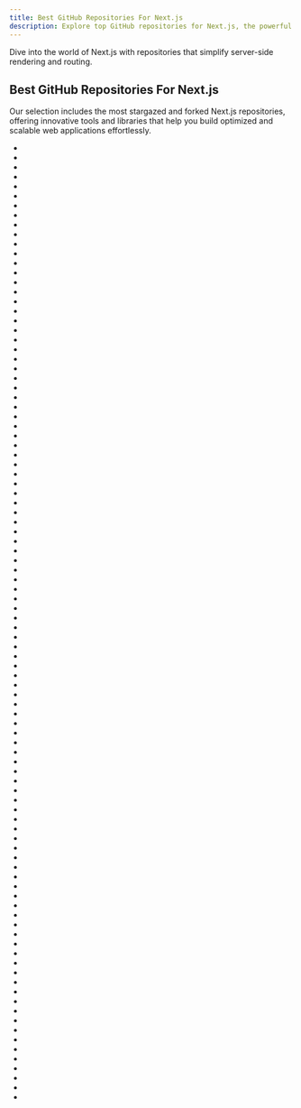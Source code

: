 ```yaml
---
title: Best GitHub Repositories For Next.js
description: Explore top GitHub repositories for Next.js, the powerful framework for server-rendered React applications.
---
```

Dive into the world of Next.js with repositories that simplify server-side rendering and routing.

## Best GitHub Repositories For Next.js

Our selection includes the most stargazed and forked Next.js repositories, offering innovative tools and libraries that help you build optimized and scalable web applications effortlessly.
- <Badge owner="vercel" repoName="next.js" stars="https://img.shields.io/github/stars/vercel/next.js?style=flat&logoSize=auto" forks="https://img.shields.io/github/forks/vercel/next.js?style=flat&logoSize=auto"/>
- <Badge owner="ChatGPTNextWeb" repoName="ChatGPT-Next-Web" stars="https://img.shields.io/github/stars/ChatGPTNextWeb/ChatGPT-Next-Web?style=flat&logoSize=auto" forks="https://img.shields.io/github/forks/ChatGPTNextWeb/ChatGPT-Next-Web?style=flat&logoSize=auto"/>
- <Badge owner="supabase" repoName="supabase" stars="https://img.shields.io/github/stars/supabase/supabase?style=flat&logoSize=auto" forks="https://img.shields.io/github/forks/supabase/supabase?style=flat&logoSize=auto"/>
- <Badge owner="shadcn-ui" repoName="ui" stars="https://img.shields.io/github/stars/shadcn-ui/ui?style=flat&logoSize=auto" forks="https://img.shields.io/github/forks/shadcn-ui/ui?style=flat&logoSize=auto"/>
- <Badge owner="langgenius" repoName="dify" stars="https://img.shields.io/github/stars/langgenius/dify?style=flat&logoSize=auto" forks="https://img.shields.io/github/forks/langgenius/dify?style=flat&logoSize=auto"/>
- <Badge owner="appwrite" repoName="appwrite" stars="https://img.shields.io/github/stars/appwrite/appwrite?style=flat&logoSize=auto" forks="https://img.shields.io/github/forks/appwrite/appwrite?style=flat&logoSize=auto"/>
- <Badge owner="lobehub" repoName="lobe-chat" stars="https://img.shields.io/github/stars/lobehub/lobe-chat?style=flat&logoSize=auto" forks="https://img.shields.io/github/forks/lobehub/lobe-chat?style=flat&logoSize=auto"/>
- <Badge owner="LAION-AI" repoName="Open-Assistant" stars="https://img.shields.io/github/stars/LAION-AI/Open-Assistant?style=flat&logoSize=auto" forks="https://img.shields.io/github/forks/LAION-AI/Open-Assistant?style=flat&logoSize=auto"/>
- <Badge owner="trpc" repoName="trpc" stars="https://img.shields.io/github/stars/trpc/trpc?style=flat&logoSize=auto" forks="https://img.shields.io/github/forks/trpc/trpc?style=flat&logoSize=auto"/>
- <Badge owner="coollabsio" repoName="coolify" stars="https://img.shields.io/github/stars/coollabsio/coolify?style=flat&logoSize=auto" forks="https://img.shields.io/github/forks/coollabsio/coolify?style=flat&logoSize=auto"/>
- <Badge owner="calcom" repoName="cal.com" stars="https://img.shields.io/github/stars/calcom/cal.com?style=flat&logoSize=auto" forks="https://img.shields.io/github/forks/calcom/cal.com?style=flat&logoSize=auto"/>
- <Badge owner="AykutSarac" repoName="jsoncrack.com" stars="https://img.shields.io/github/stars/AykutSarac/jsoncrack.com?style=flat&logoSize=auto" forks="https://img.shields.io/github/forks/AykutSarac/jsoncrack.com?style=flat&logoSize=auto"/>
- <Badge owner="vercel" repoName="swr" stars="https://img.shields.io/github/stars/vercel/swr?style=flat&logoSize=auto" forks="https://img.shields.io/github/forks/vercel/swr?style=flat&logoSize=auto"/>
- <Badge owner="makeplane" repoName="plane" stars="https://img.shields.io/github/stars/makeplane/plane?style=flat&logoSize=auto" forks="https://img.shields.io/github/forks/makeplane/plane?style=flat&logoSize=auto"/>
- <Badge owner="refinedev" repoName="refine" stars="https://img.shields.io/github/stars/refinedev/refine?style=flat&logoSize=auto" forks="https://img.shields.io/github/forks/refinedev/refine?style=flat&logoSize=auto"/>
- <Badge owner="medusajs" repoName="medusa" stars="https://img.shields.io/github/stars/medusajs/medusa?style=flat&logoSize=auto" forks="https://img.shields.io/github/forks/medusajs/medusa?style=flat&logoSize=auto"/>
- <Badge owner="t3-oss" repoName="create-t3-app" stars="https://img.shields.io/github/stars/t3-oss/create-t3-app?style=flat&logoSize=auto" forks="https://img.shields.io/github/forks/t3-oss/create-t3-app?style=flat&logoSize=auto"/>
- <Badge owner="payloadcms" repoName="payload" stars="https://img.shields.io/github/stars/payloadcms/payload?style=flat&logoSize=auto" forks="https://img.shields.io/github/forks/payloadcms/payload?style=flat&logoSize=auto"/>
- <Badge owner="nextauthjs" repoName="next-auth" stars="https://img.shields.io/github/stars/nextauthjs/next-auth?style=flat&logoSize=auto" forks="https://img.shields.io/github/forks/nextauthjs/next-auth?style=flat&logoSize=auto"/>
- <Badge owner="nrwl" repoName="nx" stars="https://img.shields.io/github/stars/nrwl/nx?style=flat&logoSize=auto" forks="https://img.shields.io/github/forks/nrwl/nx?style=flat&logoSize=auto"/>
- <Badge owner="AmruthPillai" repoName="Reactive-Resume" stars="https://img.shields.io/github/stars/AmruthPillai/Reactive-Resume?style=flat&logoSize=auto" forks="https://img.shields.io/github/forks/AmruthPillai/Reactive-Resume?style=flat&logoSize=auto"/>
- <Badge owner="heyxyz" repoName="hey" stars="https://img.shields.io/github/stars/heyxyz/hey?style=flat&logoSize=auto" forks="https://img.shields.io/github/forks/heyxyz/hey?style=flat&logoSize=auto"/>
- <Badge owner="GeekyAnts" repoName="NativeBase" stars="https://img.shields.io/github/stars/GeekyAnts/NativeBase?style=flat&logoSize=auto" forks="https://img.shields.io/github/forks/GeekyAnts/NativeBase?style=flat&logoSize=auto"/>
- <Badge owner="gethomepage" repoName="homepage" stars="https://img.shields.io/github/stars/gethomepage/homepage?style=flat&logoSize=auto" forks="https://img.shields.io/github/forks/gethomepage/homepage?style=flat&logoSize=auto"/>
- <Badge owner="SigNoz" repoName="signoz" stars="https://img.shields.io/github/stars/SigNoz/signoz?style=flat&logoSize=auto" forks="https://img.shields.io/github/forks/SigNoz/signoz?style=flat&logoSize=auto"/>
- <Badge owner="dubinc" repoName="dub" stars="https://img.shields.io/github/stars/dubinc/dub?style=flat&logoSize=auto" forks="https://img.shields.io/github/forks/dubinc/dub?style=flat&logoSize=auto"/>
- <Badge owner="shadcn-ui" repoName="taxonomy" stars="https://img.shields.io/github/stars/shadcn-ui/taxonomy?style=flat&logoSize=auto" forks="https://img.shields.io/github/forks/shadcn-ui/taxonomy?style=flat&logoSize=auto"/>
- <Badge owner="wulkano" repoName="Kap" stars="https://img.shields.io/github/stars/wulkano/Kap?style=flat&logoSize=auto" forks="https://img.shields.io/github/forks/wulkano/Kap?style=flat&logoSize=auto"/>
- <Badge owner="labring" repoName="FastGPT" stars="https://img.shields.io/github/stars/labring/FastGPT?style=flat&logoSize=auto" forks="https://img.shields.io/github/forks/labring/FastGPT?style=flat&logoSize=auto"/>
- <Badge owner="Infisical" repoName="infisical" stars="https://img.shields.io/github/stars/Infisical/infisical?style=flat&logoSize=auto" forks="https://img.shields.io/github/forks/Infisical/infisical?style=flat&logoSize=auto"/>
- <Badge owner="TransformerOptimus" repoName="SuperAGI" stars="https://img.shields.io/github/stars/TransformerOptimus/SuperAGI?style=flat&logoSize=auto" forks="https://img.shields.io/github/forks/TransformerOptimus/SuperAGI?style=flat&logoSize=auto"/>
- <Badge owner="mayooear" repoName="gpt4-pdf-chatbot-langchain" stars="https://img.shields.io/github/stars/mayooear/gpt4-pdf-chatbot-langchain?style=flat&logoSize=auto" forks="https://img.shields.io/github/forks/mayooear/gpt4-pdf-chatbot-langchain?style=flat&logoSize=auto"/>
- <Badge owner="blitz-js" repoName="blitz" stars="https://img.shields.io/github/stars/blitz-js/blitz?style=flat&logoSize=auto" forks="https://img.shields.io/github/forks/blitz-js/blitz?style=flat&logoSize=auto"/>
- <Badge owner="apitable" repoName="apitable" stars="https://img.shields.io/github/stars/apitable/apitable?style=flat&logoSize=auto" forks="https://img.shields.io/github/forks/apitable/apitable?style=flat&logoSize=auto"/>
- <Badge owner="steven-tey" repoName="novel" stars="https://img.shields.io/github/stars/steven-tey/novel?style=flat&logoSize=auto" forks="https://img.shields.io/github/forks/steven-tey/novel?style=flat&logoSize=auto"/>
- <Badge owner="smartcontractkit" repoName="full-blockchain-solidity-course-js" stars="https://img.shields.io/github/stars/smartcontractkit/full-blockchain-solidity-course-js?style=flat&logoSize=auto" forks="https://img.shields.io/github/forks/smartcontractkit/full-blockchain-solidity-course-js?style=flat&logoSize=auto"/>
- <Badge owner="CopilotKit" repoName="CopilotKit" stars="https://img.shields.io/github/stars/CopilotKit/CopilotKit?style=flat&logoSize=auto" forks="https://img.shields.io/github/forks/CopilotKit/CopilotKit?style=flat&logoSize=auto"/>
- <Badge owner="tinacms" repoName="tinacms" stars="https://img.shields.io/github/stars/tinacms/tinacms?style=flat&logoSize=auto" forks="https://img.shields.io/github/forks/tinacms/tinacms?style=flat&logoSize=auto"/>
- <Badge owner="shuding" repoName="nextra" stars="https://img.shields.io/github/stars/shuding/nextra?style=flat&logoSize=auto" forks="https://img.shields.io/github/forks/shuding/nextra?style=flat&logoSize=auto"/>
- <Badge owner="vercel" repoName="commerce" stars="https://img.shields.io/github/stars/vercel/commerce?style=flat&logoSize=auto" forks="https://img.shields.io/github/forks/vercel/commerce?style=flat&logoSize=auto"/>
- <Badge owner="atherosai" repoName="ui" stars="https://img.shields.io/github/stars/atherosai/ui?style=flat&logoSize=auto" forks="https://img.shields.io/github/forks/atherosai/ui?style=flat&logoSize=auto"/>
- <Badge owner="magicuidesign" repoName="magicui" stars="https://img.shields.io/github/stars/magicuidesign/magicui?style=flat&logoSize=auto" forks="https://img.shields.io/github/forks/magicuidesign/magicui?style=flat&logoSize=auto"/>
- <Badge owner="chimurai" repoName="http-proxy-middleware" stars="https://img.shields.io/github/stars/chimurai/http-proxy-middleware?style=flat&logoSize=auto" forks="https://img.shields.io/github/forks/chimurai/http-proxy-middleware?style=flat&logoSize=auto"/>
- <Badge owner="danswer-ai" repoName="danswer" stars="https://img.shields.io/github/stars/danswer-ai/danswer?style=flat&logoSize=auto" forks="https://img.shields.io/github/forks/danswer-ai/danswer?style=flat&logoSize=auto"/>
- <Badge owner="unicodeveloper" repoName="awesome-nextjs" stars="https://img.shields.io/github/stars/unicodeveloper/awesome-nextjs?style=flat&logoSize=auto" forks="https://img.shields.io/github/forks/unicodeveloper/awesome-nextjs?style=flat&logoSize=auto"/>
- <Badge owner="vercel" repoName="ai" stars="https://img.shields.io/github/stars/vercel/ai?style=flat&logoSize=auto" forks="https://img.shields.io/github/forks/vercel/ai?style=flat&logoSize=auto"/>
- <Badge owner="openreplay" repoName="openreplay" stars="https://img.shields.io/github/stars/openreplay/openreplay?style=flat&logoSize=auto" forks="https://img.shields.io/github/forks/openreplay/openreplay?style=flat&logoSize=auto"/>
- <Badge owner="gitroomhq" repoName="postiz-app" stars="https://img.shields.io/github/stars/gitroomhq/postiz-app?style=flat&logoSize=auto" forks="https://img.shields.io/github/forks/gitroomhq/postiz-app?style=flat&logoSize=auto"/>
- <Badge owner="ixartz" repoName="Next-js-Boilerplate" stars="https://img.shields.io/github/stars/ixartz/Next-js-Boilerplate?style=flat&logoSize=auto" forks="https://img.shields.io/github/forks/ixartz/Next-js-Boilerplate?style=flat&logoSize=auto"/>
- <Badge owner="triggerdotdev" repoName="trigger.dev" stars="https://img.shields.io/github/stars/triggerdotdev/trigger.dev?style=flat&logoSize=auto" forks="https://img.shields.io/github/forks/triggerdotdev/trigger.dev?style=flat&logoSize=auto"/>
- <Badge owner="BartoszJarocki" repoName="cv" stars="https://img.shields.io/github/stars/BartoszJarocki/cv?style=flat&logoSize=auto" forks="https://img.shields.io/github/forks/BartoszJarocki/cv?style=flat&logoSize=auto"/>
- <Badge owner="timlrx" repoName="tailwind-nextjs-starter-blog" stars="https://img.shields.io/github/stars/timlrx/tailwind-nextjs-starter-blog?style=flat&logoSize=auto" forks="https://img.shields.io/github/forks/timlrx/tailwind-nextjs-starter-blog?style=flat&logoSize=auto"/>
- <Badge owner="api-platform" repoName="api-platform" stars="https://img.shields.io/github/stars/api-platform/api-platform?style=flat&logoSize=auto" forks="https://img.shields.io/github/forks/api-platform/api-platform?style=flat&logoSize=auto"/>
- <Badge owner="formbricks" repoName="formbricks" stars="https://img.shields.io/github/stars/formbricks/formbricks?style=flat&logoSize=auto" forks="https://img.shields.io/github/forks/formbricks/formbricks?style=flat&logoSize=auto"/>
- <Badge owner="thedevs-network" repoName="kutt" stars="https://img.shields.io/github/stars/thedevs-network/kutt?style=flat&logoSize=auto" forks="https://img.shields.io/github/forks/thedevs-network/kutt?style=flat&logoSize=auto"/>
- <Badge owner="giscus" repoName="giscus" stars="https://img.shields.io/github/stars/giscus/giscus?style=flat&logoSize=auto" forks="https://img.shields.io/github/forks/giscus/giscus?style=flat&logoSize=auto"/>
- <Badge owner="documenso" repoName="documenso" stars="https://img.shields.io/github/stars/documenso/documenso?style=flat&logoSize=auto" forks="https://img.shields.io/github/forks/documenso/documenso?style=flat&logoSize=auto"/>
- <Badge owner="Dokploy" repoName="dokploy" stars="https://img.shields.io/github/stars/Dokploy/dokploy?style=flat&logoSize=auto" forks="https://img.shields.io/github/forks/Dokploy/dokploy?style=flat&logoSize=auto"/>
- <Badge owner="linkwarden" repoName="linkwarden" stars="https://img.shields.io/github/stars/linkwarden/linkwarden?style=flat&logoSize=auto" forks="https://img.shields.io/github/forks/linkwarden/linkwarden?style=flat&logoSize=auto"/>
- <Badge owner="getsentry" repoName="sentry-javascript" stars="https://img.shields.io/github/stars/getsentry/sentry-javascript?style=flat&logoSize=auto" forks="https://img.shields.io/github/forks/getsentry/sentry-javascript?style=flat&logoSize=auto"/>
- <Badge owner="nhost" repoName="nhost" stars="https://img.shields.io/github/stars/nhost/nhost?style=flat&logoSize=auto" forks="https://img.shields.io/github/forks/nhost/nhost?style=flat&logoSize=auto"/>
- <Badge owner="jsplumb" repoName="jsplumb" stars="https://img.shields.io/github/stars/jsplumb/jsplumb?style=flat&logoSize=auto" forks="https://img.shields.io/github/forks/jsplumb/jsplumb?style=flat&logoSize=auto"/>
- <Badge owner="tangly1024" repoName="NotionNext" stars="https://img.shields.io/github/stars/tangly1024/NotionNext?style=flat&logoSize=auto" forks="https://img.shields.io/github/forks/tangly1024/NotionNext?style=flat&logoSize=auto"/>
- <Badge owner="garmeeh" repoName="next-seo" stars="https://img.shields.io/github/stars/garmeeh/next-seo?style=flat&logoSize=auto" forks="https://img.shields.io/github/forks/garmeeh/next-seo?style=flat&logoSize=auto"/>
- <Badge owner="baptisteArno" repoName="typebot.io" stars="https://img.shields.io/github/stars/baptisteArno/typebot.io?style=flat&logoSize=auto" forks="https://img.shields.io/github/forks/baptisteArno/typebot.io?style=flat&logoSize=auto"/>
- <Badge owner="leerob" repoName="site" stars="https://img.shields.io/github/stars/leerob/site?style=flat&logoSize=auto" forks="https://img.shields.io/github/forks/leerob/site?style=flat&logoSize=auto"/>
- <Badge owner="supermemoryai" repoName="supermemory" stars="https://img.shields.io/github/stars/supermemoryai/supermemory?style=flat&logoSize=auto" forks="https://img.shields.io/github/forks/supermemoryai/supermemory?style=flat&logoSize=auto"/>
- <Badge owner="e2b-dev" repoName="E2B" stars="https://img.shields.io/github/stars/e2b-dev/E2B?style=flat&logoSize=auto" forks="https://img.shields.io/github/forks/e2b-dev/E2B?style=flat&logoSize=auto"/>
- <Badge owner="xitanggg" repoName="open-resume" stars="https://img.shields.io/github/stars/xitanggg/open-resume?style=flat&logoSize=auto" forks="https://img.shields.io/github/forks/xitanggg/open-resume?style=flat&logoSize=auto"/>
- <Badge owner="vercel" repoName="ai-chatbot" stars="https://img.shields.io/github/stars/vercel/ai-chatbot?style=flat&logoSize=auto" forks="https://img.shields.io/github/forks/vercel/ai-chatbot?style=flat&logoSize=auto"/>
- <Badge owner="vercel" repoName="nextjs-subscription-payments" stars="https://img.shields.io/github/stars/vercel/nextjs-subscription-payments?style=flat&logoSize=auto" forks="https://img.shields.io/github/forks/vercel/nextjs-subscription-payments?style=flat&logoSize=auto"/>
- <Badge owner="juliencrn" repoName="usehooks-ts" stars="https://img.shields.io/github/stars/juliencrn/usehooks-ts?style=flat&logoSize=auto" forks="https://img.shields.io/github/forks/juliencrn/usehooks-ts?style=flat&logoSize=auto"/>
- <Badge owner="openstatusHQ" repoName="openstatus" stars="https://img.shields.io/github/stars/openstatusHQ/openstatus?style=flat&logoSize=auto" forks="https://img.shields.io/github/forks/openstatusHQ/openstatus?style=flat&logoSize=auto"/>
- <Badge owner="Blazity" repoName="next-enterprise" stars="https://img.shields.io/github/stars/Blazity/next-enterprise?style=flat&logoSize=auto" forks="https://img.shields.io/github/forks/Blazity/next-enterprise?style=flat&logoSize=auto"/>
- <Badge owner="transitive-bullshit" repoName="nextjs-notion-starter-kit" stars="https://img.shields.io/github/stars/transitive-bullshit/nextjs-notion-starter-kit?style=flat&logoSize=auto" forks="https://img.shields.io/github/forks/transitive-bullshit/nextjs-notion-starter-kit?style=flat&logoSize=auto"/>
- <Badge owner="nodejs" repoName="nodejs.org" stars="https://img.shields.io/github/stars/nodejs/nodejs.org?style=flat&logoSize=auto" forks="https://img.shields.io/github/forks/nodejs/nodejs.org?style=flat&logoSize=auto"/>
- <Badge owner="miurla" repoName="morphic" stars="https://img.shields.io/github/stars/miurla/morphic?style=flat&logoSize=auto" forks="https://img.shields.io/github/forks/miurla/morphic?style=flat&logoSize=auto"/>
- <Badge owner="ajnart" repoName="homarr" stars="https://img.shields.io/github/stars/ajnart/homarr?style=flat&logoSize=auto" forks="https://img.shields.io/github/forks/ajnart/homarr?style=flat&logoSize=auto"/>
- <Badge owner="typehero" repoName="typehero" stars="https://img.shields.io/github/stars/typehero/typehero?style=flat&logoSize=auto" forks="https://img.shields.io/github/forks/typehero/typehero?style=flat&logoSize=auto"/>
- <Badge owner="EddieHubCommunity" repoName="BioDrop" stars="https://img.shields.io/github/stars/EddieHubCommunity/BioDrop?style=flat&logoSize=auto" forks="https://img.shields.io/github/forks/EddieHubCommunity/BioDrop?style=flat&logoSize=auto"/>
- <Badge owner="vercel" repoName="platforms" stars="https://img.shields.io/github/stars/vercel/platforms?style=flat&logoSize=auto" forks="https://img.shields.io/github/forks/vercel/platforms?style=flat&logoSize=auto"/>
- <Badge owner="module-federation" repoName="module-federation-examples" stars="https://img.shields.io/github/stars/module-federation/module-federation-examples?style=flat&logoSize=auto" forks="https://img.shields.io/github/forks/module-federation/module-federation-examples?style=flat&logoSize=auto"/>
- <Badge owner="i18next" repoName="next-i18next" stars="https://img.shields.io/github/stars/i18next/next-i18next?style=flat&logoSize=auto" forks="https://img.shields.io/github/forks/i18next/next-i18next?style=flat&logoSize=auto"/>
- <Badge owner="midday-ai" repoName="midday" stars="https://img.shields.io/github/stars/midday-ai/midday?style=flat&logoSize=auto" forks="https://img.shields.io/github/forks/midday-ai/midday?style=flat&logoSize=auto"/>
- <Badge owner="mfts" repoName="papermark" stars="https://img.shields.io/github/stars/mfts/papermark?style=flat&logoSize=auto" forks="https://img.shields.io/github/forks/mfts/papermark?style=flat&logoSize=auto"/>
- <Badge owner="este" repoName="este" stars="https://img.shields.io/github/stars/este/este?style=flat&logoSize=auto" forks="https://img.shields.io/github/forks/este/este?style=flat&logoSize=auto"/>
- <Badge owner="devias-io" repoName="material-kit-react" stars="https://img.shields.io/github/stars/devias-io/material-kit-react?style=flat&logoSize=auto" forks="https://img.shields.io/github/forks/devias-io/material-kit-react?style=flat&logoSize=auto"/>
- <Badge owner="sadmann7" repoName="skateshop" stars="https://img.shields.io/github/stars/sadmann7/skateshop?style=flat&logoSize=auto" forks="https://img.shields.io/github/forks/sadmann7/skateshop?style=flat&logoSize=auto"/>
- <Badge owner="leerob" repoName="next-saas-starter" stars="https://img.shields.io/github/stars/leerob/next-saas-starter?style=flat&logoSize=auto" forks="https://img.shields.io/github/forks/leerob/next-saas-starter?style=flat&logoSize=auto"/>
- <Badge owner="plasmicapp" repoName="plasmic" stars="https://img.shields.io/github/stars/plasmicapp/plasmic?style=flat&logoSize=auto" forks="https://img.shields.io/github/forks/plasmicapp/plasmic?style=flat&logoSize=auto"/>
- <Badge owner="pacocoursey" repoName="next-themes" stars="https://img.shields.io/github/stars/pacocoursey/next-themes?style=flat&logoSize=auto" forks="https://img.shields.io/github/forks/pacocoursey/next-themes?style=flat&logoSize=auto"/>
- <Badge owner="ethereum" repoName="ethereum-org-website" stars="https://img.shields.io/github/stars/ethereum/ethereum-org-website?style=flat&logoSize=auto" forks="https://img.shields.io/github/forks/ethereum/ethereum-org-website?style=flat&logoSize=auto"/>
- <Badge owner="skeletonlabs" repoName="skeleton" stars="https://img.shields.io/github/stars/skeletonlabs/skeleton?style=flat&logoSize=auto" forks="https://img.shields.io/github/forks/skeletonlabs/skeleton?style=flat&logoSize=auto"/>
- <Badge owner="srbhr" repoName="Resume-Matcher" stars="https://img.shields.io/github/stars/srbhr/Resume-Matcher?style=flat&logoSize=auto" forks="https://img.shields.io/github/forks/srbhr/Resume-Matcher?style=flat&logoSize=auto"/>
- <Badge owner="NotionX" repoName="react-notion-x" stars="https://img.shields.io/github/stars/NotionX/react-notion-x?style=flat&logoSize=auto" forks="https://img.shields.io/github/forks/NotionX/react-notion-x?style=flat&logoSize=auto"/>
- <Badge owner="steven-tey" repoName="precedent" stars="https://img.shields.io/github/stars/steven-tey/precedent?style=flat&logoSize=auto" forks="https://img.shields.io/github/forks/steven-tey/precedent?style=flat&logoSize=auto"/>
- <Badge owner="Cveinnt" repoName="LiveTerm" stars="https://img.shields.io/github/stars/Cveinnt/LiveTerm?style=flat&logoSize=auto" forks="https://img.shields.io/github/forks/Cveinnt/LiveTerm?style=flat&logoSize=auto"/>
- <Badge owner="hoarder-app" repoName="hoarder" stars="https://img.shields.io/github/stars/hoarder-app/hoarder?style=flat&logoSize=auto" forks="https://img.shields.io/github/forks/hoarder-app/hoarder?style=flat&logoSize=auto"/>
- <Badge owner="peaceiris" repoName="actions-gh-pages" stars="https://img.shields.io/github/stars/peaceiris/actions-gh-pages?style=flat&logoSize=auto" forks="https://img.shields.io/github/forks/peaceiris/actions-gh-pages?style=flat&logoSize=auto"/>
- <Badge owner="postlight" repoName="headless-wp-starter" stars="https://img.shields.io/github/stars/postlight/headless-wp-starter?style=flat&logoSize=auto" forks="https://img.shields.io/github/forks/postlight/headless-wp-starter?style=flat&logoSize=auto"/>
